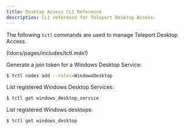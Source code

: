 ```yaml
---
title: Desktop Access CLI Reference
description: CLI reference for Teleport Desktop Access.
---
```


The following `tctl` commands are used to manage Teleport Desktop Access.

(!docs/pages/includes/tctl.mdx!)

Generate a join token for a Windows Desktop Service:

```sh
$ tctl nodes add --roles=WindowsDesktop
```

List registered Windows Desktop Services:

```sh
$ tctl get windows_desktop_service
```

List registered Windows desktops:

```sh
$ tctl get windows_desktop
```